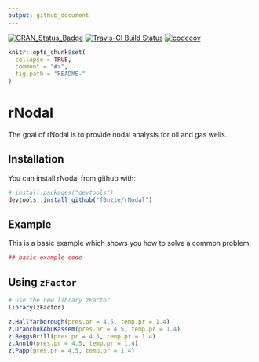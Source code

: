 ```yaml
---
output: github_document
---
```


<!-- README.md is generated from README.Rmd. Please edit that file -->

[![CRAN_Status_Badge](http://www.r-pkg.org/badges/version/rNodal)](https://cran.r-project.org/package=rNodal) [![Travis-CI Build Status](https://travis-ci.org/f0nzie/rNodal.svg?branch=master)](https://travis-ci.org/f0nzie/rNodal) [![codecov](https://codecov.io/gh/f0nzie/rNodal/branch/develop/graph/badge.svg)](https://codecov.io/gh/f0nzie/rNodal)

```r
knitr::opts_chunk$set(
  collapse = TRUE,
  comment = "#>",
  fig.path = "README-"
)
```

# rNodal

The goal of rNodal is to provide nodal analysis for oil and gas wells.

## Installation

You can install rNodal from github with:

```r
# install.packages("devtools")
devtools::install_github("f0nzie/rNodal")
```

## Example

This is a basic example which shows you how to solve a common problem:

```r
## basic example code
```


## Using `zFactor`

```r
# use the new library zFactor
library(zFactor)

z.HallYarborough(pres.pr = 4.5, temp.pr = 1.4)
z.DranchukAbuKassem(pres.pr = 4.5, temp.pr = 1.4)
z.BeggsBrill(pres.pr = 4.5, temp.pr = 1.4)
z.Ann10(pres.pr = 4.5, temp.pr = 1.4)
z.Papp(pres.pr = 4.5, temp.pr = 1.4)
```
